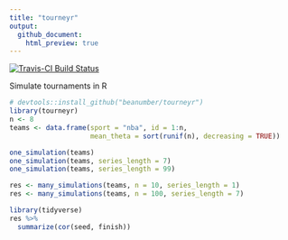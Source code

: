 ```yaml
---
title: "tourneyr"
output:
  github_document:
    html_preview: true
---
```


[![Travis-CI Build Status](https://travis-ci.org/beanumber/tourneyr.svg?branch=master)](https://travis-ci.org/beanumber/tourneyr)

Simulate tournaments in R

```r
# devtools::install_github("beanumber/tourneyr")
library(tourneyr)
n <- 8
teams <- data.frame(sport = "nba", id = 1:n,
                    mean_theta = sort(runif(n), decreasing = TRUE))

one_simulation(teams)
one_simulation(teams, series_length = 7)
one_simulation(teams, series_length = 99)

res <- many_simulations(teams, n = 10, series_length = 1)
res <- many_simulations(teams, n = 100, series_length = 7)

library(tidyverse)
res %>%
  summarize(cor(seed, finish))
```
